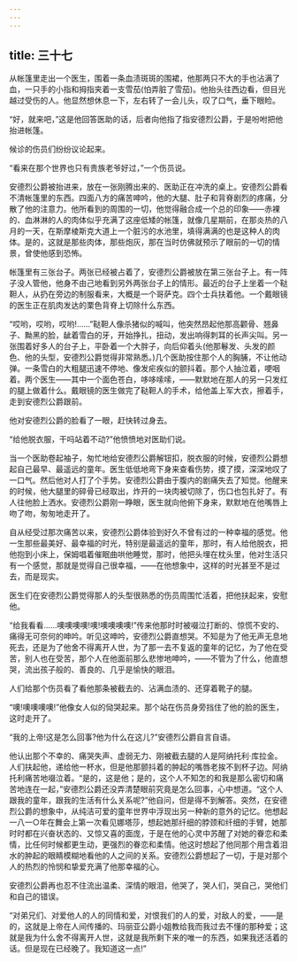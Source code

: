 ```yaml
---
---
---
```

title: 三十七
---




从帐篷里走出一个医生，围着一条血渍斑斑的围裙，他那两只不大的手也沾满了血，一只手的小指和拇指夹着一支雪茄(怕弄脏了雪茄)。他抬头往西边看，但目光越过受伤的人。他显然想休息一下，左右转了一会儿头，叹了口气，垂下眼睑。

“好，就来吧，”这是他回答医助的话，后者向他指了指安德烈公爵，于是吩咐把他抬进帐篷。

候诊的伤员们纷纷议论起来。

“看来在那个世界也只有贵族老爷好过，”一个伤员说。

安德烈公爵被抬进来，放在一张刚腾出来的、医助正在冲洗的桌上。安德烈公爵看不清帐篷里的东西。四面八方的痛苦呻吟，他的大腿、肚子和背脊剧烈的疼痛，分散了他的注意力。他所看到的周围的一切，他觉得融合成一个总的印象——赤裸的、血淋淋的人的肉体似乎充满了这座低矮的帐篷，就像几星期前，在那炎热的八月的一天，在斯摩棱斯克大道上一个脏污的水池里，填得满满的也是这种人的肉体。是的，这就是那些肉体，那些炮灰，那在当时仿佛就预示了眼前的一切的情景，曾使他感到恐怖。

帐篷里有三张台子。两张已经被占着了，安德烈公爵被放在第三张台子上。有一阵子没人管他，他身不由己地看到另外两张台子上的情形。最近的台子上坐着一个鞑靼人，从扔在旁边的制服看来，大概是一个哥萨克。四个士兵扶着他。一个戴眼镜的医生正在肌肉发达的栗色背脊上切除什么东西。

“哎哟，哎哟，哎哟!……”鞑靼人像杀猪似的喊叫，他突然昂起他那高颧骨、翘鼻子、黝黑的脸，龇着雪白的牙，开始挣扎，扭动，发出响得刺耳的长声尖叫。另一张围着好多人的台子上，平卧着一个大胖子，向后仰着头(他那鬈发、头发的颜色、他的头型，安德烈公爵觉得非常熟悉。)几个医助按住那个人的胸脯，不让他动弹。一条雪白的大粗腿迅速不停地、像发疟疾似的颤抖着。那个人抽泣着，哽咽着。两个医生——其中一个面色苍白，哆哆嗦嗦，——默默地在那人的另一只发红的腿上做着什么。戴眼镜的医生做完了鞑靼人的手术，给他盖上军大衣，擦着手，走到安德烈公爵跟前。

他对安德烈公爵的脸看了一眼，赶快转过身去。

“给他脱衣服，干吗站着不动?”他愤愤地对医助们说。

当一个医助卷起袖子，匆忙地给安德烈公爵解钮扣，脱衣服的时候，安德烈公爵想起自己最早、最遥远的童年。医生低低地弯下身来查看伤势，摸了摸，深深地叹了一口气。然后他对人打了个手势。安德烈公爵由于腹内的剧痛失去了知觉。他醒来的时候，他大腿里的碎骨已经取出，炸开的一块肉被切除了，伤口也包扎好了。有人往他脸上洒水。安德烈公爵刚一睁眼，医生就向他俯下身来，默默地在他嘴唇上吻了吻，匆匆地走开了。

自从经受过那次痛苦以来，安德烈公爵体验到好久不曾有过的一种幸福的感觉。他一生那些最美好、最幸福的时光，特别是最遥远的童年，那时，有人给他脱衣，把他抱到小床上，保姆唱着催眠曲哄他睡觉，那时，他把头埋在枕头里，他对生活只有一个感觉，那就是觉得自己很幸福，——在他想象中，这样的时光甚至不是过去，而是现实。

医生们在安德烈公爵觉得那人的头型很熟悉的伤员周围忙活着，把他扶起来，安慰他。

“给我看看……噢噢噢噢!噢!噢噢噢噢!”传来他那时时被啜泣打断的、惊慌不安的、痛得无可奈何的呻吟。听见这呻吟，安德烈公爵直想哭。不知是为了他无声无息地死去，还是为了他舍不得离开人世，为了那一去不复返的童年的记忆，为了他在受苦，别人也在受苦，那个人在他面前那么悲惨地呻吟，——不管为了什么，他直想哭，流出孩子般的、善良的、几乎是愉快的眼泪。

人们给那个伤员看了看他那条被截去的、沾满血渍的、还穿着靴子的腿。

“噢!噢噢噢噢!”他像女人似的恸哭起来。那个站在伤员身旁挡住了他的脸的医生，这时走开了。

“我的上帝!这是怎么回事?他为什么在这儿?”安德烈公爵自言自语。

他认出那个不幸的、痛哭失声、虚弱无力、刚被截去腿的人是阿纳托利·库拉金。人们扶起他，递给他一杯水，但是他那颤抖着的肿起的嘴唇老挨不到杯子边。阿纳托利痛苦地啜泣着。“是的，这是他；是的，这个人不知怎的和我是那么密切和痛苦地连在一起，”安德烈公爵还没弄清楚眼前究竟是怎么回事，心中想道。“这个人跟我的童年，跟我的生活有什么关系呢?”他自问，但是得不到解答。突然，在安德烈公爵的想象中，从纯洁可爱的童年世界中浮现出另一种新的意外的记忆。他想起一八一○年在舞会上第一次看见娜塔莎，想起她那纤细的脖颈和纤细的手臂，她那时时都在兴奋状态的、又惊又喜的面庞，于是在他的心灵中苏醒了对她的眷恋和柔情，比任何时候都更生动，更强烈的眷恋和柔情。他这时想起了他同那个用含着泪水的肿起的眼睛模糊地看他的人之间的关系。安德烈公爵想起了一切，于是对那个人的热烈的怜悯和挚爱充满了他那幸福的心。

安德烈公爵再也忍不住流出温柔、深情的眼泪，他哭了，哭人们，哭自己，哭他们和自己的错误。

“对弟兄们、对爱他人的人的同情和爱，对恨我们的人的爱，对敌人的爱，——是的，这就是上帝在人间传播的、玛丽亚公爵小姐教给我而我过去不懂的那种爱；这就是我为什么舍不得离开人世，这就是我所剩下来的唯一的东西，如果我还活着的话。但是现在已经晚了。我知道这一点!”